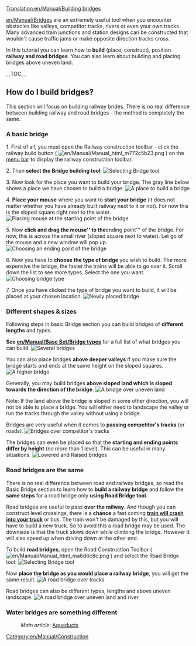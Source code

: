 [[Translation:en/Manual/Building bridges]]
{{en/Manual/Tutorial/Navigation}}

[[en/Manual/Bridges]] are an extremely useful tool when you encounter obstacles like valleys, competitor tracks, rivers or even your own tracks. Many advanced train junctions and station designs can be constructed that wouldn't cause traffic jams or make opposite direction tracks cross.

<!-- search engine help -->
In this tutorial you can learn how to '''build''' (place, construct), position '''railway and road bridges'''. You can also learn about building and placing bridges above uneven land.

__TOC__

== How do I build bridges? ==

This section will focus on building railway brides. There is no real difference between building railway and road bridges - the method is completely the same.

=== A basic bridge ===

1. First of all, you must open the Railway construction toolbar - click the railway build button ( [[File:en/Manual/Manual html m772c5b23.png]] ) on the [[en/Manual/Game interface#the-menu-bar|menu bar]] to display the railway construction toolbar.

2. Then '''select the Bridge building tool''':
[[File:en/Manual/BridgeTut1.png|none|frame|Selecting Bridge tool]]

3. Now look for the place you want to build your bridge. The gray line below shows a place we have chosen to build a bridge.
[[File:en/Manual/BridgeTut2.png|none|frame|A place to build a bridge]]

4. '''Place your mouse''' where you want to '''start your bridge''' (it does not matter whether you have already built railway next to it or not). For now this is the sloped square right next to the water.
[[File:en/Manual/BridgeTut3.png|none|frame|Placing mouse at the starting point of the bridge]]

5. Now '''click and drag the mouse'' to the '''ending point''' of the bridge. For now, this is across the small river (sloped square next to water). Let go of the mouse and a new window will pop up.
[[File:en/Manual/BridgeTut4.png|none|frame|Choosing an ending point of the bridge ]]

6. Now you have to '''choose the type of bridge''' you wish to build. The more expensive the bridge, the faster the trains will be able to go over it. Scroll down the list to see more types. Select the one you want.
[[File:en/Manual/BridgeTut5.png|none|frame|Choosing bridge type]]

7. Once you have clicked the type of bridge you want to build, it will be placed at your chosen location.
[[File:en/Manual/BridgeTut6.png|none|frame|Newly placed bridge]]

=== Different shapes & sizes ===

Following steps in basic Bridge section you can build bridges of '''different lengths''' and types.

'''See [[en/Manual/Base Set/Bridge types]]''' for a full list of what bridges you can build.
[[File:en/Manual/BridgeTut7.png|none|frame|Several bridges]]

You can also place bridges '''above deeper valleys''' if you make sure the bridge starts and ends at the same height on the sloped squares.
[[File:en/Manual/BridgeTut8.png|none|frame|A higher bridge]]

Generally, you may build bridges '''above sloped land which is sloped towards the direction of the bridge'''.
[[File:en/Manual/BridgeTut11.png|none|frame|A bridge over uneven land]]

Note: If the land above the bridge is sloped in some other direction, you will not be able to place a bridge. You will either need to landscape the valley or run the tracks through the valley without using a bridge.


Bridges are very useful when it comes to '''passing competitor's tracks''' (or roads).
[[File:en/Manual/BridgeTut10.png|none|frame|Bridges over competitor's tracks]]

The bridges can even be placed so that the '''starting and ending points differ by height''' (no more than 1 level). This can be useful in many situations.
[[File:en/Manual/BridgeTut9.png|none|frame|Lowered and Raised bridges]]

=== Road bridges are the same ===

There is no real difference between road and railway bridges, so read the Basic Bridge section to learn how to '''build a railway bridge''' and follow the '''same steps''' for a road bridge only '''using Road Bridge tool'''.

Road bridges are useful to pass '''over the railway'''. And though you can construct level crossings, there is a '''chance''' a fast coming '''[[en/Manual/Trains#accidents|train will crash into your truck]]''' or bus. The train won't be damaged by this, but you will have to build a new truck. So to avoid this a road bridge may be used. The downside is that the truck slows down while climbing the bridge. However it will also speed up when driving down at the other end.

To build '''road bridges''', open the Road Construction Toolbar ( [[File:en/Manual/Manual html ma6d6c8c.png]] ) and select the Road Bridge tool:
[[File:en/Manual/BridgeTut14.png|none|frame|Selecting Bridge tool]]

Now '''place the bridge as you would place a railway bridge''', you will get the same result.
[[File:en/Manual/BridgeTut12.png|none|frame|A road bridge over tracks]]

Road bridges can also be different types, lengths and above uneven landscape.
[[File:en/Manual/BridgeTut13.png|none|frame|A road bridge over uneven land and river]]

=== Water bridges are something different ===

:''Main article:'' [[en/Manual/Building canals#aqueducts|Aqueducts]]

[[Category:en/Manual/Construction]]